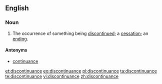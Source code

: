 ==English==
===Noun===
{{en-noun}}
# The occurrence of something being [[discontinue]]d; a [[cessation]]; an [[ending]].

====Antonyms====
* [[continuance]]

[[et:discontinuance]]
[[eo:discontinuance]]
[[pl:discontinuance]]
[[ta:discontinuance]]
[[te:discontinuance]]
[[vi:discontinuance]]
[[zh:discontinuance]]